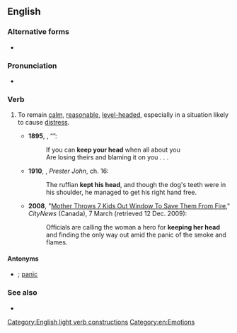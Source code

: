 ==English==

===Alternative forms===
* {{l|en|keep one's head on one's shoulders}}

===Pronunciation===
* {{audio|en|En-au-keep one's head.ogg|Audio (AU)}}

===Verb===
{{head|en|verb|head=[[keep]] [[one]][['s]] [[head]]}}

# {{lb|en|idiomatic}} To remain [[calm]], [[reasonable]], [[level-headed]], especially in a situation likely to cause [[distress]].
#* '''1895''', {{w|Rudyard Kipling}}, “{{w|If—}}”:
#*: If you can '''keep your head''' when all about you
#*: Are losing theirs and blaming it on you . . .
#* '''1910''', {{w|John Buchan}}, ''Prester John'', ch. 16:
#*: The ruffian '''kept his head''', and though the dog's teeth were in his shoulder, he managed to get his right hand free.
#* '''2008''', "[http://www.citytv.com/toronto/citynews/news/local/article/21272--mother-throws-7-kids-out-window-to-save-them-from-fire Mother Throws 7 Kids Out Window To Save Them From Fire]," ''CityNews'' (Canada), 7 March (retrieved 12 Dec. 2009):
#*: Officials are calling the woman a hero for '''keeping her head''' and finding the only way out amid the panic of the smoke and flames.

====Antonyms====
* {{l|en|lose one's head}}; [[panic]]

===See also===
* {{l|en|keep one's head above water}}
[[Category:English light verb constructions]]
[[Category:en:Emotions]]
